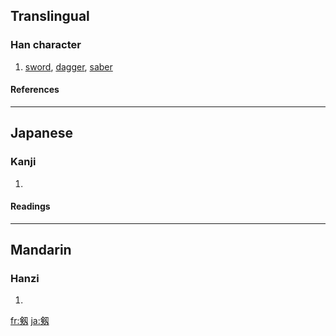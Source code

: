 {{see|劍}}

==Translingual==
===Han character===
{{Han char|rn=18|rad=刀|as=09|sn=11|four=|canj=人人尸竹戈 (OOSHI), 人人尸大 (OOSK), X人人尸竹 (XOOSH), X人人尸大 (XOOSK)}}
# [[sword]], [[dagger]], [[saber]]
====References====
{{Han ref|kx=0142.281|hdz=10349.021|uh=5271|ud=21105}}
----
==Japanese==
===Kanji===
{{ja-kanji|grade=|rs=刀09}}
# {{defn|Japanese}} 
====Readings====
{{ja-readings|on=[[けん]] (ken)|kun=[[つるぎ]] (tsurugi)}}
----
==Mandarin==
===Hanzi===
{{cmn-hanzi|pin=[[jiàn]] ([[jian4]])|wg=chien<sup>4</sup>}}
# {{defn|Mandarin}}

[[fr:剱]]
[[ja:剱]]